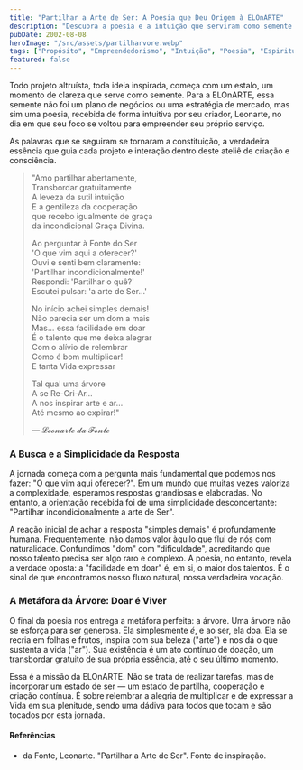 ```yaml
---
title: "Partilhar a Arte de Ser: A Poesia que Deu Origem à ELOnARTE"
description: "Descubra a poesia e a intuição que serviram como semente para a fundação da ELOnARTE, uma jornada sobre encontrar o propósito no simples e poderoso ato de partilhar."
pubDate: 2002-08-08
heroImage: "/src/assets/partilharvore.webp"
tags: ["Propósito", "Empreendedorismo", "Intuição", "Poesia", "Espiritualidade", "ELOnARTE"]
featured: false
---
```


Todo projeto altruísta, toda ideia inspirada, começa com um estalo, um momento de clareza que serve como semente. Para a ELOnARTE, essa semente não foi um plano de negócios ou uma estratégia de mercado, mas sim uma poesia, recebida de forma intuitiva por seu criador, Leonarte, no dia em que seu foco se voltou para empreender seu próprio serviço.

As palavras que se seguiram se tornaram a constituição, a verdadeira essência que guia cada projeto e interação dentro deste ateliê de criação e consciência.

> "Amo partilhar abertamente,<br />
> Transbordar gratuitamente <br />
> A leveza da sutil intuição <br />
> E a gentileza da cooperação <br />
> que recebo igualmente de graça <br /> 
> da incondicional Graça Divina.
> 
> Ao perguntar à Fonte do Ser <br />
> 'O que vim aqui a oferecer?' <br />
> Ouvi e senti bem claramente: <br />
> 'Partilhar incondicionalmente!' <br />
> Respondi: 'Partilhar o quê?' <br />
> Escutei pulsar: 'a arte de Ser...'
> 
> No início achei simples demais! <br />
> Não parecia ser um dom a mais <br />
> Mas… essa facilidade em doar <br />
> É o talento que me deixa alegrar <br />
> Com o alívio de relembrar <br />
> Como é bom multiplicar! <br />
> E tanta Vida expressar <br />
> 
> Tal qual uma árvore <br />
> A se Re-Cri-Ar… <br />
> A nos inspirar arte e ar… <br />
> Até mesmo ao expirar!"
>
> <footer>— 𝓛𝓮𝓸𝓷𝓪𝓻𝓽𝓮 𝓭𝓪 𝓕𝓸𝓷𝓽𝓮</footer>


### A Busca e a Simplicidade da Resposta

A jornada começa com a pergunta mais fundamental que podemos nos fazer: "O que vim aqui oferecer?". Em um mundo que muitas vezes valoriza a complexidade, esperamos respostas grandiosas e elaboradas. No entanto, a orientação recebida foi de uma simplicidade desconcertante: "Partilhar incondicionalmente a arte de Ser".

A reação inicial de achar a resposta "simples demais" é profundamente humana. Frequentemente, não damos valor àquilo que flui de nós com naturalidade. Confundimos "dom" com "dificuldade", acreditando que nosso talento precisa ser algo raro e complexo. A poesia, no entanto, revela a verdade oposta: a "facilidade em doar" é, em si, o maior dos talentos. É o sinal de que encontramos nosso fluxo natural, nossa verdadeira vocação.

### A Metáfora da Árvore: Doar é Viver

O final da poesia nos entrega a metáfora perfeita: a árvore. Uma árvore não se esforça para ser generosa. Ela simplesmente *é*, e ao ser, ela doa. Ela se recria em folhas e frutos, inspira com sua beleza ("arte") e nos dá o que sustenta a vida ("ar"). Sua existência é um ato contínuo de doação, um transbordar gratuito de sua própria essência, até o seu último momento.

Essa é a missão da ELOnARTE. Não se trata de realizar tarefas, mas de incorporar um estado de ser — um estado de partilha, cooperação e criação contínua. É sobre relembrar a alegria de multiplicar e de expressar a Vida em sua plenitude, sendo uma dádiva para todos que tocam e são tocados por esta jornada.

#### Referências

* da Fonte, Leonarte. "Partilhar a Arte de Ser". Fonte de inspiração.